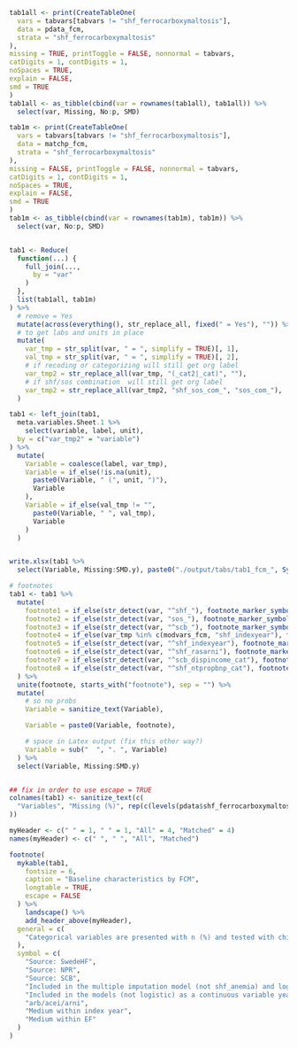```r

tab1all <- print(CreateTableOne(
  vars = tabvars[tabvars != "shf_ferrocarboxymaltosis"],
  data = pdata_fcm,
  strata = "shf_ferrocarboxymaltosis"
),
missing = TRUE, printToggle = FALSE, nonnormal = tabvars,
catDigits = 1, contDigits = 1,
noSpaces = TRUE,
explain = FALSE,
smd = TRUE
)
tab1all <- as_tibble(cbind(var = rownames(tab1all), tab1all)) %>%
  select(var, Missing, No:p, SMD)

tab1m <- print(CreateTableOne(
  vars = tabvars[tabvars != "shf_ferrocarboxymaltosis"],
  data = matchp_fcm,
  strata = "shf_ferrocarboxymaltosis"
),
missing = FALSE, printToggle = FALSE, nonnormal = tabvars,
catDigits = 1, contDigits = 1,
noSpaces = TRUE,
explain = FALSE,
smd = TRUE
)
tab1m <- as_tibble(cbind(var = rownames(tab1m), tab1m)) %>%
  select(var, No:p, SMD)


tab1 <- Reduce(
  function(...) {
    full_join(...,
      by = "var"
    )
  },
  list(tab1all, tab1m)
) %>%
  # remove = Yes
  mutate(across(everything(), str_replace_all, fixed(" = Yes"), "")) %>%
  # to get labs and units in place
  mutate(
    var_tmp = str_split(var, " = ", simplify = TRUE)[, 1],
    val_tmp = str_split(var, " = ", simplify = TRUE)[, 2],
    # if recoding or categorizing will still get org label
    var_tmp2 = str_replace_all(var_tmp, "(_cat2|_cat)", ""),
    # if shf/sos combination  will still get org label
    var_tmp2 = str_replace_all(var_tmp2, "shf_sos_com_", "sos_com_"),
  )

tab1 <- left_join(tab1,
  meta.variables.Sheet.1 %>%
    select(variable, label, unit),
  by = c("var_tmp2" = "variable")
) %>%
  mutate(
    Variable = coalesce(label, var_tmp),
    Variable = if_else(!is.na(unit),
      paste0(Variable, " (", unit, ")"),
      Variable
    ),
    Variable = if_else(val_tmp != "",
      paste0(Variable, " ", val_tmp),
      Variable
    )
  )


write.xlsx(tab1 %>%
  select(Variable, Missing:SMD.y), paste0("./output/tabs/tab1_fcm_", Sys.Date(), ".xlsx"), rowNames = FALSE)

# footnotes
tab1 <- tab1 %>%
  mutate(
    footnote1 = if_else(str_detect(var, "^shf_"), footnote_marker_symbol(1), ""),
    footnote2 = if_else(str_detect(var, "sos_"), footnote_marker_symbol(2), ""),
    footnote3 = if_else(str_detect(var, "^scb_"), footnote_marker_symbol(3), ""),
    footnote4 = if_else(var_tmp %in% c(modvars_fcm, "shf_indexyear"), footnote_marker_symbol(4), ""),
    footnote5 = if_else(str_detect(var, "^shf_indexyear"), footnote_marker_symbol(5), ""),
    footnote6 = if_else(str_detect(var, "^shf_rasarni"), footnote_marker_symbol(6), ""),
    footnote7 = if_else(str_detect(var, "^scb_dispincome_cat"), footnote_marker_symbol(7), ""),
    footnote8 = if_else(str_detect(var, "^shf_ntpropbnp_cat"), footnote_marker_symbol(8), "")
  ) %>%
  unite(footnote, starts_with("footnote"), sep = "") %>%
  mutate(
    # so no probs
    Variable = sanitize_text(Variable),

    Variable = paste0(Variable, footnote),

    # space in Latex output (fix this other way?)
    Variable = sub("  ", ". ", Variable)
  ) %>%
  select(Variable, Missing:SMD.y)


## fix in order to use escape = TRUE
colnames(tab1) <- sanitize_text(c(
  "Variables", "Missing (%)", rep(c(levels(pdata$shf_ferrocarboxymaltosis), "p-value", "SMD"), 2)
))

myHeader <- c(" " = 1, " " = 1, "All" = 4, "Matched" = 4)
names(myHeader) <- c(" ", " ", "All", "Matched")

footnote(
  mykable(tab1,
    fontsize = 6,
    caption = "Baseline characteristics by FCM",
    longtable = TRUE,
    escape = FALSE
  ) %>%
    landscape() %>%
    add_header_above(myHeader),
  general = c(
    "Categorical variables are presented with n (%) and tested with chi-square test and continuous variables with median [q1-q3] and tested with Mann-Whitney U test."
  ),
  symbol = c(
    "Source: SwedeHF",
    "Source: NPR",
    "Source: SCB",
    "Included in the multiple imputation model (not shf_anemia) and logistic (not shf_location)/cox models)",
    "Included in the models (not logistic) as a continuous variable year and month",
    "arb/acei/arni",
    "Medium within index year",
    "Medium within EF"
  )
)
```
